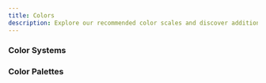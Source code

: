 ```yaml
---
title: Colors
description: Explore our recommended color scales and discover additional resources to enhance your color knowledge.
---
```


### Color Systems

<Cards>
  <CustomCard
    title="Altassian"
    icon="/resources/colors/atlassian.svg"
    description="Start designing and developing beautiful product experiences with Atlassian Design System UI foundations, components, and standards."
    href="https://atlassian.design/foundations/color-new"
  />
  <CustomCard
    title="Bootstrap"
    icon="/resources/colors/bootstrap.png"
    description="Bootstrap is supported by an extensive color system that themes our styles and components. This enables more comprehensive customization and extension for any project."
    href="https://getbootstrap.com/docs/5.3/customize/color/#all-colors"
  />
  <CustomCard
    title="Geist"
    icon="/resources/colors/vercel-icon-dark.png"
    description="Vercel’s design system called Geist. Made for building consistent and delightful web experiences."
    href="https://vercel.com/geist/colors"
  />
  <CustomCard
    title="Material UI"
    icon="/resources/colors/materialui.svg"
    description="Convey meaning through color. Out of the box you get access to all colors in the Material Design guidelines."
    href="https://mui.com/material-ui/customization/color/#color-palette"
  />
  <CustomCard
    title="Tailwindcss"
    icon="/resources/colors/tailwindcss.svg"
    description="Customizing the default color palette for your project."
    href="https://tailwindcss.com/docs/customizing-colors"
  />
  <CustomCard
    title="UI Color"
    icon="/resources/colors/uicolor.png"
    description="Generate, edit, save and share Tailwind CSS color shades based on a given hexcode or HSL color."
    href="https://uicolors.app"
  />
</Cards>

### Color Palettes

<Cards>
  <CustomCard
    title="AI Colors"
    description="Create cool and unique color palettes with our AI-powered color palette generator. Browse, edit, and visualize your palettes to find the perfect combination for your project."
    href="https://aicolors.co/"
  />
  <CustomCard
    title="Color Hunt"
    icon="/resources/colors/color-hunt.png"
    description="Discover the newest hand-picked color palettes of Color Hunt. Get color inspiration for your design and art projects."
    href="https://colorhunt.co/"
  />
  <CustomCard
    title="Color Palettes"
    icon="/resources/colors/hyper-color.png"
    description="A curated collection of beautiful Tailwind CSS gradients using the full range of Tailwind CSS colors. Easily copy and paste the class names, CSS or even save the gradients as an image."
    href="https://hypercolor.dev/"
  />
  <CustomCard
    title="Colorsinspo"
    icon="/resources/colors/colorsinspo.png"
    description="Colorsinspo is all in one resource to find everything about colors with extreme ease. Also, you will get Freebies, Inspirations, Color Tools, Gradients and thousands of trendy hand-picked color palettes."
    href="https://colorsinspo.com"
  />
  <CustomCard
    title="Colorsss"
    icon="/resources/colors/colorsss.png"
    description="Colors inpirations for graphic designers, UI/UX designers, artists. We curates awesome color palettes, gradients and tool to help you find great colors."
    href="https://colorsss.com/"
  />
  <CustomCard
    title="Coolors"
    icon="/resources/colors/coolors.png"
    description="Generate or browse beautiful color combinations for your designs."
    href="https://coolors.co"
  />
  <CustomCard
    title="Flat UI Colors"
    icon="/resources/colors/flatuicolors.png"
    description="280 handpicked colors ready for COPY & PASTE"
    href="https://flatuicolors.com/"
  />
  <CustomCard
    title="Happy Hues"
    icon="/resources/colors/happy-hues.png"
    description="See color palette inspiration on a real example website. As you click on different palettes every color on this site updates to give you context of how that color could be used for your design or illustration projects."
    href="https://www.happyhues.co/"
  />
  <CustomCard
    title="Huemint"
    icon="/resources/colors/huemint.svg"
    description="Generate a unique 3-accent palette for your website."
    href="https://huemint.com/"
  />
  <CustomCard
    title="Khroma"
    icon="/resources/colors/khroma.png"
    description="Khroma is the fastest way to discover, search, and save color combos and palettes you'll love. Discover a personalized AI-powered color tool for designers to find the perfect color scheme."
    href="https://www.khroma.co/"
  />
  <CustomCard
    title="Paletton"
    icon="/resources/colors/paletton.png"
    description="In love with colors, since 2002. A designer tool for creating color combinations that work together well. Formerly known as Color Scheme Designer. Use the color wheel to create great color palettes."
    href="https://paletton.com/"
  />
  <CustomCard
    title="Pigment"
    description="A unique way to generate fresh and vibrant colors based on lighting and pigment, instead of math. Find a beautiful, free color palette in seconds to kick off your next project."
    href="https://pigment.shapefactory.co/"
  />
  <CustomCard
    title="Spectr"
    icon="/resources/colors/spectr.svg"
    description="Upload an image to generate a tailwindcss color palette and shadcn theme."
    href="https://spectr.irung.me/"
  />
</Cards>
